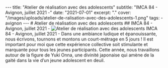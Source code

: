 --- title: "Atelier de réalisation avec des adolescents" subtitle: "IMCA 84 - Avignon, juillet 2021 -" date: "2021-07-01" excerpt: "." cover: "/images/uploads/atelier-de-ralisation-avec-des-adolescents-1.png" tags: - avignon --- # Atelier de réalisation avec des adolescents ## IMCA 84 - Avignon, juillet 2021 - ![Atelier de réalisation avec des adolescents](/images/uploads/atelier-de-ralisation-avec-des-adolescents-1.png) IMCA 84 - Avignon, juillet 2021 - Dans une ambiance ludique et épanouissante, nous écrivons, tournons et montons un court-métrage en 5 jours ! Il est important pour moi que cette expérience collective soit stimulante et marquante pour tous les jeunes participants. Cette année, nous travaillons autour de la figure de Yuki Onna, une divinité japonaise qui amène de la gaité dans la vie d’un jeune adolescent en deuil.
